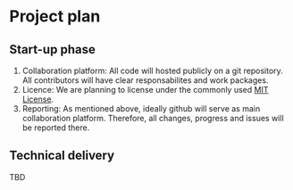 # Project plan

## Start-up phase
<!--
Covering the planning phase, this section should provide a relatively detailed plan of how work will start on the project. This section is important because projects need to get up and running quickly.


 - [ ] Setting up collaboration platform inc. code for contributors etc.
 - [ ] Licence decisions
 - [ ] Reporting framework
-->

1. Collaboration platform: All code will hosted publicly on a git repository. All contributors will have clear responsabilites and work packages.
2. Licence: We are planning to license under the commonly used [MIT License](https://www.r-project.org/Licenses/MIT).
3. Reporting: As mentioned above, ideally github will serve as main collaboration platform. Therefore, all changes, progress and issues will be reported there.

## Technical delivery
<!--
Covering the actual delivery of the project this section should provide at least a high-level the implementation. 

Including target dates is really important as you need to be committed and the ISC need to have a means of tracking delivery
-->

TBD

<!--
## Other aspects

Covering non-technical activities like on-going publicity, paper preparation, discussion groups etc. that might be required to facilitate successful delivery of the project.

 - [ ] Announcement post
 - [ ] Delivery blog post
 - [ ] Twitter
 - [ ] UseR!
 - [ ] ISC meetings
-->
